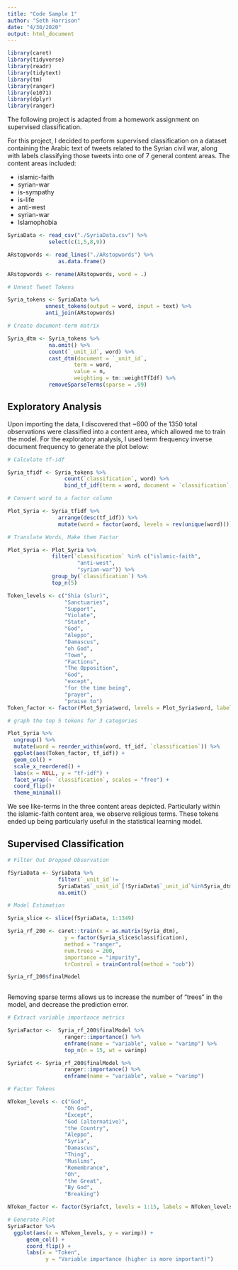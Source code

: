 ```yaml
---
title: "Code Sample 1"
author: "Seth Harrison"
date: "4/30/2020"
output: html_document
---
```


```r

library(caret)
library(tidyverse)
library(readr)
library(tidytext)
library(tm)
library(ranger)
library(e1071)
library(dplyr)
library(ranger)

```

The following project is adapted from a homework assignment on supervised classification.

For this project, I decided to perform supervised classification on a dataset containing the Arabic text of tweets related to the Syrian civil war, along with labels classifying those tweets into one of 7 general content areas. The content areas included:

- islamic-faith
- syrian-war
- is-sympathy
- is-life
- anti-west
- syrian-war
- Islamophobia

```r

SyriaData <- read_csv("./SyriaData.csv") %>%
             select(c(1,5,8,9))

ARstopwords <- read_lines("./ARstopwords") %>%
                as.data.frame() 

ARstopwords <- rename(ARstopwords, word = .)

```

```r

# Unnest Tweet Tokens

Syria_tokens <- SyriaData %>%
            unnest_tokens(output = word, input = text) %>%
            anti_join(ARstopwords)

```

```r

# Create document-term matrix

Syria_dtm <- Syria_tokens %>%
             na.omit() %>%
             count(`_unit_id`, word) %>%
             cast_dtm(document = `_unit_id`, 
                     term = word, 
                     value = n, 
                     weighting = tm::weightTfIdf) %>%
             removeSparseTerms(sparse = .99) 

```

## Exploratory Analysis

Upon importing the data, I discovered that ~600 of the 1350 total observations were classified into a content area, which allowed me to train the model. For the exploratory analysis, I used term frequency inverse document frequency to generate the plot below:

```r

# Calculate tf-idf

Syria_tfidf <- Syria_tokens %>%
                  count(`classification`, word) %>%
                  bind_tf_idf(term = word, document = `classification`, n = n)

# Convert word to a factor column

Plot_Syria <- Syria_tfidf %>%
                arrange(desc(tf_idf)) %>%
                mutate(word = factor(word, levels = rev(unique(word))))


```

```r

# Translate Words, Make them Factor

Plot_Syria <- Plot_Syria %>%
              filter(`classification` %in% c("islamic-faith",
                      "anti-west", 
                      "syrian-war")) %>%
              group_by(`classification`) %>%
              top_n(5)

Token_levels <- c("Shia (slur)",
                  "Sanctuaries",
                  "Support",
                  "Violate",
                  "State",
                  "God",
                  "Aleppo",
                  "Damascus",
                  "oh God",
                  "Town",
                  "Factions",
                  "The Opposition",
                  "God",
                  "except",
                  "for the time being",
                  "prayer",
                  "praise to")
Token_factor <- factor(Plot_Syria$word, levels = Plot_Syria$word, labels = Token_levels)

# graph the top 5 tokens for 3 categories

Plot_Syria %>%
  ungroup() %>%
  mutate(word = reorder_within(word, tf_idf, `classification`)) %>%
  ggplot(aes(Token_factor, tf_idf)) +
  geom_col() +
  scale_x_reordered() +
  labs(x = NULL, y = "tf-idf") +
  facet_wrap(~ `classification`, scales = "free") +
  coord_flip()+
  theme_minimal()

```

We see like-terms in the three content areas depicted. Particularly within the islamic-faith content area, we observe religious terms. These tokens ended up being particularly useful in the statistical learning model.

## Supervised Classification

```r

# Filter Out Dropped Observation

fSyriaData <- SyriaData %>%
                filter(`_unit_id`!=
                SyriaData$`_unit_id`[!SyriaData$`_unit_id`%in%Syria_dtm[["dimnames"]][["Docs"]]]) %>%
                na.omit()

```

```r

# Model Estimation

Syria_slice <- slice(fSyriaData, 1:1349)

Syria_rf_200 <- caret::train(x = as.matrix(Syria_dtm),
                  y = factor(Syria_slice$classification),
                  method = "ranger",
                  num.trees = 200,
                  importance = "impurity",
                  trControl = trainControl(method = "oob"))

Syria_rf_200$finalModel
  
```

Removing sparse terms allows us to increase the number of "trees" in the model, and decrease the prediction error.

```r

# Extract variable importance metrics

SyriaFactor <-  Syria_rf_200$finalModel %>%
                  ranger::importance() %>%
                  enframe(name = "variable", value = "varimp") %>%
                  top_n(n = 15, wt = varimp)

Syriafct <- Syria_rf_200$finalModel %>%
                  ranger::importance() %>%
                  enframe(name = "variable", value = "varimp")

# Factor Tokens

NToken_levels <- c("God",
                  "Oh God",
                  "Except",
                  "God (alternative)",
                  "the Country",
                  "Aleppo",
                  "Syria",
                  "Damascus",
                  "Thing",
                  "Muslims",
                  "Remembrance",
                  "Oh",
                  "the Great",
                  "By God",
                  "Breaking")

NToken_factor <- factor(Syriafct, levels = 1:15, labels = NToken_levels)

# Generate Plot
SyriaFactor %>%
  ggplot(aes(x = NToken_levels, y = varimp)) +
      geom_col() +
      coord_flip() +
      labs(x = "Token",
            y = "Variable importance (higher is more important)")

```

